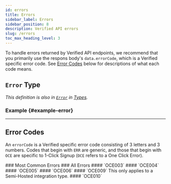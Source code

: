 ```yaml
---
id: errors
title: Errors
sidebar_label: Errors
sidebar_position: 8
description: Verified API errors
slug: /errors
toc_max_heading_level: 3
---
```




To handle errors returned by Verified API endpoints, we recommend that you primarily use the respons body's `data.errorCode`, which is a Verified specific error code. See [Error Codes](#error-codes) below for descriptions of what each code means.


## `Error` Type

_This definition is also in [`Error`](./types#error) in [Types](./types)._

<ErrorType/>


### Example {#example-error}

<ErrorExampleOce011/>

---

## Error Codes

An `errorCode` is a Verified specific error code consisting of 3 letters and 3 numbers. Codes that begin with `ERR` are generic, and those that begin with `OCE` are specific to 1-Click Signup (`OCE` refers to a One Click Error).

<CollapsableGroup>
<CollapsableSection>
<CollapsableHeader>
### Most Common Errors
</CollapsableHeader>

<ErrorOCE001 />

<ErrorOCE002 />

<ErrorOCE007 />

<ErrorOCE008 />

<ErrorOCE011 />

<ErrorOCE012 />

<ErrorOCE013 />

<ErrorOCE014 />

<ErrorOCE015 />

<ErrorOCE017 />

</CollapsableSection>

<CollapsableSection>
<CollapsableHeader>
### All Errors
</CollapsableHeader>

<ErrorOCE001 />

<ErrorOCE002 />

<ErrorDisplay message="Either 'phone' or 'email' is required" description="Either `phone` or `email` is required for 1-Click Signup">
#### `OCE003`
</ErrorDisplay>

<ErrorDisplay message="User not found" description="User not found for 1-Click Signup">
#### `OCE004`
</ErrorDisplay>

<ErrorDisplay message="User Credentials or Credential Requests are missing" description="User credentials or credential requests are missing for 1-Click Signup">
#### `OCE005`
</ErrorDisplay>

<ErrorDisplay message="User identifier is missing" description="User identifier is missing for 1-Click Signup">
#### `OCE006`
</ErrorDisplay>

<ErrorOCE007 />

<ErrorOCE008 />

<ErrorDisplay message="Verification code is required" description="Verification code is required for 1-Click Signup">
#### `OCE009`
</ErrorDisplay>
This only applies to a Semi-Hosted integration type.

<ErrorDisplay message="Missing required fields to autofill credentials" description="Missing required fields to autofill credentials for 1-Click Signup">
#### `OCE010`
</ErrorDisplay>

<ErrorOCE011 />

<ErrorOCE012 />

<ErrorOCE013 />

<ErrorOCE014 />

<ErrorOCE015 />

<ErrorOCE016 />

<ErrorOCE017 />

</CollapsableSection>
</CollapsableGroup>
